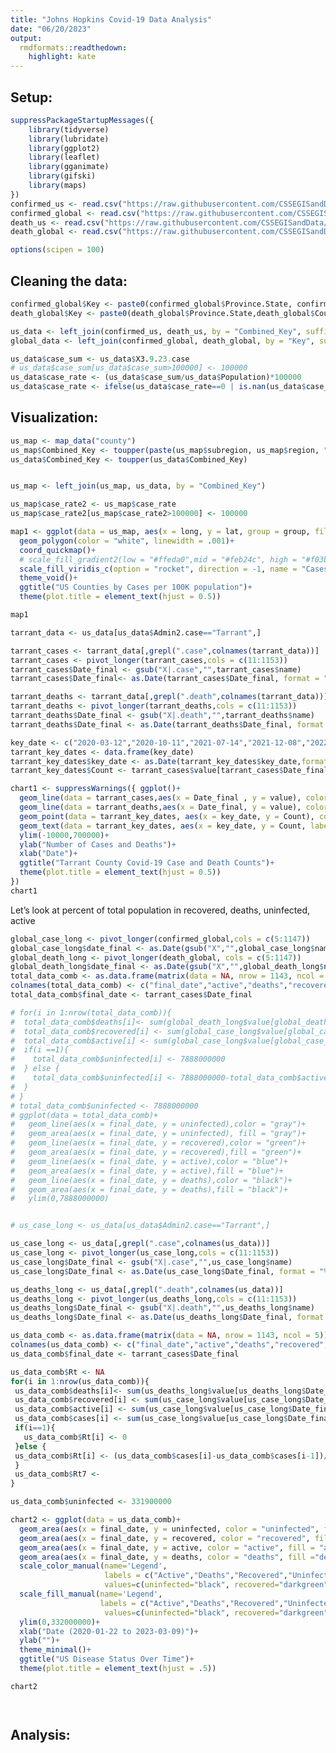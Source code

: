 ```yaml
---
title: "Johns Hopkins Covid-19 Data Analysis"
date: "06/20/2023"
output:
  rmdformats::readthedown:
    highlight: kate
---
```

## Setup: 
```r
suppressPackageStartupMessages({
    library(tidyverse)
    library(lubridate)
    library(ggplot2)
    library(leaflet)
    library(gganimate)
    library(gifski)
    library(maps)
})
confirmed_us <- read.csv("https://raw.githubusercontent.com/CSSEGISandData/COVID-19/master/csse_covid_19_data/csse_covid_19_time_series/time_series_covid19_confirmed_US.csv")
confirmed_global <- read.csv("https://raw.githubusercontent.com/CSSEGISandData/COVID-19/master/csse_covid_19_data/csse_covid_19_time_series/time_series_covid19_confirmed_global.csv")
death_us <- read.csv("https://raw.githubusercontent.com/CSSEGISandData/COVID-19/master/csse_covid_19_data/csse_covid_19_time_series/time_series_covid19_deaths_US.csv")
death_global <- read.csv("https://raw.githubusercontent.com/CSSEGISandData/COVID-19/master/csse_covid_19_data/csse_covid_19_time_series/time_series_covid19_deaths_global.csv")

options(scipen = 100)
```

## Cleaning the data:

```r
confirmed_global$Key <- paste0(confirmed_global$Province.State, confirmed_global$Country.Region)
death_global$Key <- paste0(death_global$Province.State,death_global$Country.Region)

us_data <- left_join(confirmed_us, death_us, by = "Combined_Key", suffix = c(".case",".death"))
global_data <- left_join(confirmed_global, death_global, by = "Key", suffix = c(".case",".death"))

us_data$case_sum <- us_data$X3.9.23.case
# us_data$case_sum[us_data$case_sum>100000] <- 100000
us_data$case_rate <- (us_data$case_sum/us_data$Population)*100000
us_data$case_rate <- ifelse(us_data$case_rate==0 | is.nan(us_data$case_rate) | us_data$case_rate==Inf, yes = 0, no = us_data$case_rate)
```


## Visualization: 

```r
us_map <- map_data("county")
us_map$Combined_Key <- toupper(paste(us_map$subregion, us_map$region, "US", sep = ", "))
us_data$Combined_Key <- toupper(us_data$Combined_Key)


us_map <- left_join(us_map, us_data, by = "Combined_Key")

us_map$case_rate2 <- us_map$case_rate
us_map$case_rate2[us_map$case_rate2>100000] <- 100000

map1 <- ggplot(data = us_map, aes(x = long, y = lat, group = group, fill = case_rate2))+
  geom_polygon(color = "white", linewidth = .001)+
  coord_quickmap()+
  # scale_fill_gradient2(low = "#ffeda0",mid = "#feb24c", high = "#f03b20", midpoint = mean(us_data$case_rate)/3)
  scale_fill_viridis_c(option = "rocket", direction = -1, name = "Cases per 100K", labels = c("0","25,000","50,000","75,000","100,000+"))+
  theme_void()+
  ggtitle("US Counties by Cases per 100K population")+
  theme(plot.title = element_text(hjust = 0.5))

map1
```

```r
tarrant_data <- us_data[us_data$Admin2.case=="Tarrant",]

tarrant_cases <- tarrant_data[,grepl(".case",colnames(tarrant_data))]
tarrant_cases <- pivot_longer(tarrant_cases,cols = c(11:1153))
tarrant_cases$Date_final <- gsub("X|.case","",tarrant_cases$name)
tarrant_cases$Date_final<- as.Date(tarrant_cases$Date_final, format = "%m.%d.%y")

tarrant_deaths <- tarrant_data[,grepl(".death",colnames(tarrant_data))]
tarrant_deaths <- pivot_longer(tarrant_deaths,cols = c(11:1153))
tarrant_deaths$Date_final <- gsub("X|.death","",tarrant_deaths$name)
tarrant_deaths$Date_final <- as.Date(tarrant_deaths$Date_final, format = "%m.%d.%y")

key_date <- c("2020-03-12","2020-10-11","2021-07-14","2021-12-08","2022-06-02","2022-12-02")
tarrant_key_dates <- data.frame(key_date)
tarrant_key_dates$key_date <- as.Date(tarrant_key_dates$key_date,format = "%Y-%m-%d")
tarrant_key_dates$Count <- tarrant_cases$value[tarrant_cases$Date_final %in% tarrant_key_dates$key_date]

chart1 <- suppressWarnings({ ggplot()+
  geom_line(data = tarrant_cases,aes(x = Date_final , y = value), color = "blue", size = 1)+
  geom_line(data = tarrant_deaths,aes(x = Date_final, y = value), color = "red", size = 1)+
  geom_point(data = tarrant_key_dates, aes(x = key_date, y = Count), color = "black", size = 3)+
  geom_text(data = tarrant_key_dates, aes(x = key_date, y = Count, label = key_date), hjust = 0, vjust = 1.4)+
  ylim(-10000,700000)+
  ylab("Number of Cases and Deaths")+
  xlab("Date")+
  ggtitle("Tarrant County Covid-19 Case and Death Counts")+
  theme(plot.title = element_text(hjust = 0.5))
})
chart1
```

Let's look at percent of total population in recovered, deaths, uninfected, active
```r
global_case_long <- pivot_longer(confirmed_global,cols = c(5:1147))
global_case_long$date_final <- as.Date(gsub("X","",global_case_long$name),format = "%m.%d.%y")
global_death_long <- pivot_longer(death_global, cols = c(5:1147))
global_death_long$date_final <- as.Date(gsub("X","",global_death_long$name),format = "%m.%d.%y")
total_data_comb <- as.data.frame(matrix(data = NA, nrow = 1143, ncol = 5))
colnames(total_data_comb) <- c("final_date","active","deaths","recovered","uninfected")
total_data_comb$final_date <- tarrant_cases$Date_final

# for(i in 1:nrow(total_data_comb)){
#  total_data_comb$deaths[i]<- sum(global_death_long$value[global_death_long$date_final==total_data_comb$final_date[i]])
#  total_data_comb$recovered[i] <- sum(global_case_long$value[global_case_long$date_final==total_data_comb$final_date[i]-30])
#  total_data_comb$active[i] <- sum(global_case_long$value[global_case_long$date_final==total_data_comb$final_date[i]])-total_data_comb$recovered[i]
#  if(i ==1){
#    total_data_comb$uninfected[i] <- 7888000000
#  } else {
#    total_data_comb$uninfected[i] <- 7888000000-total_data_comb$active[i]-total_data_comb$deaths[i]-total_data_comb$recovered[i]
#  }
# }
# total_data_comb$uninfected <- 7888000000
# ggplot(data = total_data_comb)+
#   geom_line(aes(x = final_date, y = uninfected),color = "gray")+
#   geom_area(aes(x = final_date, y = uninfected), fill = "gray")+
#   geom_line(aes(x = final_date, y = recovered),color = "green")+
#   geom_area(aes(x = final_date, y = recovered),fill = "green")+
#   geom_line(aes(x = final_date, y = active),color = "blue")+
#   geom_area(aes(x = final_date, y = active),fill = "blue")+
#   geom_line(aes(x = final_date, y = deaths),color = "black")+
#   geom_area(aes(x = final_date, y = deaths),fill = "black")+
#   ylim(0,7888000000)


# us_case_long <- us_data[us_data$Admin2.case=="Tarrant",]

us_case_long <- us_data[,grepl(".case",colnames(us_data))]
us_case_long <- pivot_longer(us_case_long,cols = c(11:1153))
us_case_long$Date_final <- gsub("X|.case","",us_case_long$name)
us_case_long$Date_final <- as.Date(us_case_long$Date_final, format = "%m.%d.%y")

us_deaths_long <- us_data[,grepl(".death",colnames(us_data))]
us_deaths_long <- pivot_longer(us_deaths_long,cols = c(11:1153))
us_deaths_long$Date_final <- gsub("X|.death","",us_deaths_long$name)
us_deaths_long$Date_final <- as.Date(us_deaths_long$Date_final, format = "%m.%d.%y")

us_data_comb <- as.data.frame(matrix(data = NA, nrow = 1143, ncol = 5))
colnames(us_data_comb) <- c("final_date","active","deaths","recovered","uninfected")
us_data_comb$final_date <- tarrant_cases$Date_final

us_data_comb$Rt <- NA
for(i in 1:nrow(us_data_comb)){
 us_data_comb$deaths[i]<- sum(us_deaths_long$value[us_deaths_long$Date_final==us_data_comb$final_date[i]])
 us_data_comb$recovered[i] <- sum(us_case_long$value[us_case_long$Date_final==us_data_comb$final_date[i]-30])
 us_data_comb$active[i] <- sum(us_case_long$value[us_case_long$Date_final==us_data_comb$final_date[i]])-us_data_comb$recovered[i]
 us_data_comb$cases[i] <- sum(us_case_long$value[us_case_long$Date_final==us_data_comb$final_date[i]])
 if(i==1){
   us_data_comb$Rt[i] <- 0
 }else {
 us_data_comb$Rt[i] <- (us_data_comb$cases[i]-us_data_comb$cases[i-1])/((us_data_comb$recovered[i]-us_data_comb$recovered[i-1])+(us_data_comb$deaths[i]-us_data_comb$deaths[i-1]))
 }
 us_data_comb$Rt7 <-
}

us_data_comb$uninfected <- 331900000

chart2 <- ggplot(data = us_data_comb)+
  geom_area(aes(x = final_date, y = uninfected, color = "uninfected", fill = "uninfected"))+
  geom_area(aes(x = final_date, y = recovered, color = "recovered", fill = "recovered"))+
  geom_area(aes(x = final_date, y = active, color = "active", fill = "active"))+
  geom_area(aes(x = final_date, y = deaths, color = "deaths", fill ="deaths"))+
  scale_color_manual(name='Legend',
                     labels = c("Active","Deaths","Recovered","Uninfected"),
                     values=c(uninfected="black", recovered="darkgreen", active="darkblue", deaths="red"))+
  scale_fill_manual(name='Legend',
                    labels = c("Active","Deaths","Recovered","Uninfected"),
                     values=c(uninfected="black", recovered="darkgreen", active="darkblue", deaths="red"))+
  ylim(0,332000000)+
  xlab("Date (2020-01-22 to 2023-03-09)")+
  ylab("")+
  theme_minimal()+
  ggtitle("US Disease Status Over Time")+
  theme(plot.title = element_text(hjust = .5))

chart2




```


## Analysis: 

```r


```

